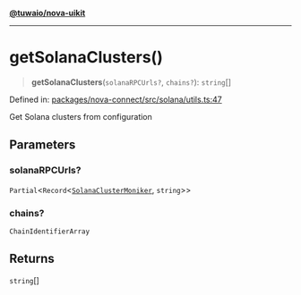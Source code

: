 [**@tuwaio/nova-uikit**](../../../../README.md)

***

# getSolanaClusters()

> **getSolanaClusters**(`solanaRPCUrls?`, `chains?`): `string`[]

Defined in: [packages/nova-connect/src/solana/utils.ts:47](https://github.com/TuwaIO/nova-uikit/blob/465727cc7679afe03481c0a87226bb585ac2e3b7/packages/nova-connect/src/solana/utils.ts#L47)

Get Solana clusters from configuration

## Parameters

### solanaRPCUrls?

`Partial`\<`Record`\<[`SolanaClusterMoniker`](../type-aliases/SolanaClusterMoniker.md), `string`\>\>

### chains?

`ChainIdentifierArray`

## Returns

`string`[]
